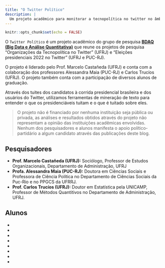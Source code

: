 ```yaml
---
title: "O Twitter Político"
description: |
  Um projeto acadêmico para monitorar a tecnopolítica no twitter no âmbito das eleições presidenciais brasileiras 2022.
---
```


```r
knitr::opts_chunk$set(echo = FALSE)
```


 
 
O `Twitter Político` é um projeto acadêmico do grupo de pesquisa [**BDAQ (Big Data e Análise Quantitativa)**](http://dgp.cnpq.br/dgp/espelhogrupo/764775) que reune os projetos de pesquisa "Organizações da Tecnopolítica no Twitter" (UFRJ) e "Eleições presidenciais 2022 no Twitter" (UFRJ e PUC-RJ).

O projeto é liderado pelo Prof. Marcelo Castañeda (UFRJ) e conta com a colaboração dos professores Alessandra Maia (PUC-RJ) e Carlos Trucíos (UFRJ). O projeto também conta com a participação de diversos alunos de graduação.

Através dos tuites dos candidatos à corrida presidencial brasileira e dos usuários do Twitter, utilizamos ferramentas de mineração de texto para entender o que os presidenciáveis tuitam e o que é tuitado sobre eles.



> O projeto não é financiado por nenhuma instituição seja pública ou privada, as análises e resultados obtidos através do projeto não representam a opinião das instituições acadêmicas envolvidas. Nenhum dos pesquisadores e alunos manifesta o apoio político-partidário a algum candidato através das publicações deste blog.



## Pesquisadores

- **Prof. Marcelo Castañeda (UFRJ):** Sociólogo, Professor de Estudos Organizacionais, Departamento de Administração, UFRJ
- **Profa. Alessandra Maia (PUC-RJ):**  Doutora em Ciências Sociais e Professora de Ciência Política no Departamento de Ciências Sociais da Puc-Rio e no PPGCS da UFRRJ.
- **Prof. Carlos Trucíos (UFRJ):** Doutor em Estatística pela UNICAMP, Professor de Métodos Quantitivos no Departamento de Administração, UFRJ. 

## Alunos

-
-
-
-
-
-
-
-






